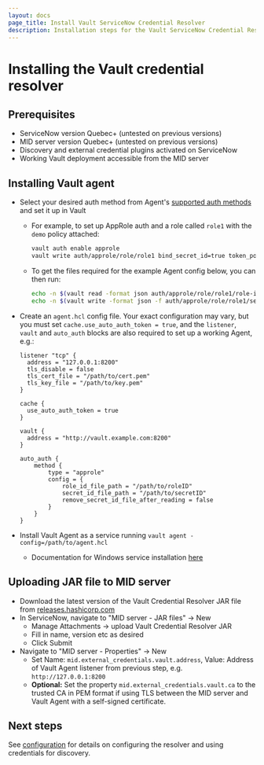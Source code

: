 ```yaml
---
layout: docs
page_title: Install Vault ServiceNow Credential Resolver
description: Installation steps for the Vault ServiceNow Credential Resolver.
---
```


# Installing the Vault credential resolver

## Prerequisites

* ServiceNow version Quebec+ (untested on previous versions)
* MID server version Quebec+ (untested on previous versions)
* Discovery and external credential plugins activated on ServiceNow
* Working Vault deployment accessible from the MID server

## Installing Vault agent

* Select your desired auth method from Agent's [supported auth methods](/vault/docs/agent/autoauth/methods)
  and set it up in Vault
  * For example, to set up AppRole auth and a role called `role1` with the `demo` policy attached:

    ```bash
    vault auth enable approle
    vault write auth/approle/role/role1 bind_secret_id=true token_policies=demo
    ```

  * To get the files required for the example Agent config below, you can then
    run:

    ```bash
    echo -n $(vault read -format json auth/approle/role/role1/role-id | jq -r '.data.role_id') > /path/to/roleID
    echo -n $(vault write -format json -f auth/approle/role/role1/secret-id | jq -r '.data.secret_id') > /path/to/secretID
    ```

* Create an `agent.hcl` config file. Your exact configuration may vary, but you
  must set `cache.use_auto_auth_token = true`, and the `listener`, `vault` and
  `auto_auth` blocks are also required to set up a working Agent, e.g.:

  ```hcl
  listener "tcp" {
    address = "127.0.0.1:8200"
    tls_disable = false
    tls_cert_file = "/path/to/cert.pem"
    tls_key_file = "/path/to/key.pem"
  }

  cache {
    use_auto_auth_token = true
  }

  vault {
    address = "http://vault.example.com:8200"
  }

  auto_auth {
      method {
          type = "approle"
          config = {
              role_id_file_path = "/path/to/roleID"
              secret_id_file_path = "/path/to/secretID"
              remove_secret_id_file_after_reading = false
          }
      }
  }
  ```

* Install Vault Agent as a service running `vault agent -config=/path/to/agent.hcl`
  * Documentation for Windows service installation [here](/vault/docs/agent/winsvc)

## Uploading JAR file to MID server

* Download the latest version of the Vault Credential Resolver JAR file from
  [releases.hashicorp.com](https://releases.hashicorp.com/vault-servicenow-credential-resolver/)
* In ServiceNow, navigate to "MID server - JAR files" -> New
  * Manage Attachments -> upload Vault Credential Resolver JAR
  * Fill in name, version etc as desired
  * Click Submit
* Navigate to "MID server - Properties" -> New
  * Set Name: `mid.external_credentials.vault.address`, Value: Address of Vault
    Agent listener from previous step, e.g. `http://127.0.0.1:8200`
  * **Optional:** Set the property `mid.external_credentials.vault.ca` to the
    trusted CA in PEM format if using TLS between the MID server and Vault
    Agent with a self-signed certificate.

## Next steps

See [configuration](/vault/docs/platform/servicenow/configuration) for details on
configuring the resolver and using credentials for discovery.
